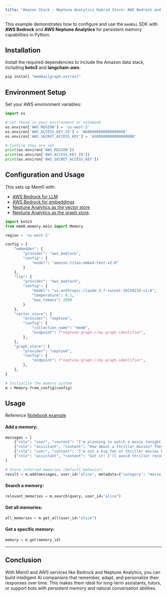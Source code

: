 ```yaml
---
title: "Amazon Stack - Neptune Analytics Hybrid Store: AWS Bedrock and Neptune Analytics"
---
```


This example demonstrates how to configure and use the `mem0ai` SDK with **AWS Bedrock** and **AWS Neptune Analytics** for persistent memory capabilities in Python.

## Installation

Install the required dependencies to include the Amazon data stack, including **boto3** and **langchain-aws**:

```bash
pip install "mem0ai[graph,extras]"
```

## Environment Setup

Set your AWS environment variables:

```python
import os

# Set these in your environment or notebook
os.environ['AWS_REGION'] = 'us-west-2'
os.environ['AWS_ACCESS_KEY_ID'] = 'AK00000000000000000'
os.environ['AWS_SECRET_ACCESS_KEY'] = 'AS00000000000000000'

# Confirm they are set
print(os.environ['AWS_REGION'])
print(os.environ['AWS_ACCESS_KEY_ID'])
print(os.environ['AWS_SECRET_ACCESS_KEY'])
```

## Configuration and Usage

This sets up Mem0 with:
- [AWS Bedrock for LLM](https://docs.mem0.ai/components/llms/models/aws_bedrock)
- [AWS Bedrock for embeddings](https://docs.mem0.ai/components/embedders/models/aws_bedrock#aws-bedrock)
- [Neptune Analytics as the vector store](https://docs.mem0.ai/components/TBC)
- [Neptune Analytics as the graph store](https://docs.mem0.ai/open-source/graph_memory/overview#initialize-neptune-analytics).

```python
import boto3
from mem0.memory.main import Memory

region = 'us-west-2'

config = {
    "embedder": {
        "provider": "aws_bedrock",
        "config": {
            "model": "amazon.titan-embed-text-v2:0"
        }
    },
    "llm": {
        "provider": "aws_bedrock",
        "config": {
            "model": "us.anthropic.claude-3-7-sonnet-20250219-v1:0",
            "temperature": 0.1,
            "max_tokens": 2000
        }
    },
    "vector_store": {
        "provider": "neptune",
        "config": {
            "collection_name": "mem0",
            "endpoint": f"neptune-graph://my-graph-identifier",
        },
    },
    "graph_store": {
        "provider": "neptune",
        "config": {
            "endpoint": f"neptune-graph://my-graph-identifier",
        },
    },
}

# Initialize the memory system
m = Memory.from_config(config)
```

## Usage

Reference [Notebook example](https://github.com/mem0ai/mem0/blob/main/examples/graph-db-demo/neptune-example.ipynb)

#### Add a memory:

```python
messages = [
    {"role": "user", "content": "I'm planning to watch a movie tonight. Any recommendations?"},
    {"role": "assistant", "content": "How about a thriller movies? They can be quite engaging."},
    {"role": "user", "content": "I'm not a big fan of thriller movies but I love sci-fi movies."},
    {"role": "assistant", "content": "Got it! I'll avoid thriller recommendations and suggest sci-fi movies in the future."}
]

# Store inferred memories (default behavior)
result = m.add(messages, user_id="alice", metadata={"category": "movie_recommendations"})
```

#### Search a memory:
```python
relevant_memories = m.search(query, user_id="alice")
```

#### Get all memories:
```python
all_memories = m.get_all(user_id="alice")
```

#### Get a specific memory:
```python
memory = m.get(memory_id)
```


---

## Conclusion

With Mem0 and AWS services like Bedrock and Neptune Analytics, you can build intelligent AI companions that remember, adapt, and personalize their responses over time. This makes them ideal for long-term assistants, tutors, or support bots with persistent memory and natural conversation abilities.
